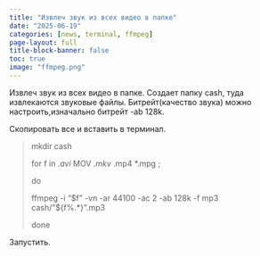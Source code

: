 ```yaml
---
title: "Извлеч звук из всех видео в папке"
date: "2025-06-19"
categories: [news, terminal, ffmpeg]
page-layout: full
title-block-banner: false
toc: true
image: "ffmpeg.png"
---
```



Извлеч звук из всех видео в папке. Создает папку cash, туда извлекаются звуковые файлы. Битрейт(качество звука) можно настроить,изначально битрейт -ab 128k.

Скопировать все и вставить в терминал.

> mkdir cash
> 
> for f in *.avi *MOV *.mkv *.mp4 *.mpg ;
> 
> do
> 
> ffmpeg -i “\$f” -vn -ar 44100 -ac 2 -ab 128k -f mp3 cash/”\${f%.*}”.mp3
> 
> done

Запустить.
